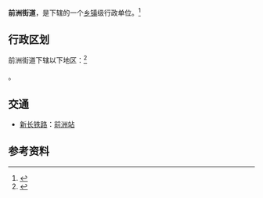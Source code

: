 {{中国乡级行政区
|景观照片文件名 = 201704 Qianzhou Industrial Park.jpg
|景观照片描述 = 前洲工业园区内道路
|汉语拼音 = 
|其他语言 = 
|其他语言名称 = 
|旧称 = 
|地名出处 = 
|位置图文件名 = 
|位置图描述 = 
|自定义图片= 
|建置时间 = 
|政府驻地 = 
|毗邻 = 
|总面积 = 
|总人口 = 
|总人口年份 = 
|户籍人口 = 
|户籍人口年份 = 
|常住人口 = 
|常住人口年份 = 
|人口密度 = 
|GDP = 
|GDP年份 = 
|邮政编码 = 
|电话区号 = 510
|官方网站 = 
|网站名称 = 
|32/02/06/004/000}}

'''前洲街道'''，是{{PRC admin/fullname|32/02/06/004/000|3}}下辖的一个[[乡镇|乡镇]]级行政单位。<ref>{{PRC admin/ref sgc|{{PRC admin/parent|32/02/06/004/000}}}}</ref>

== 行政区划 ==
前洲街道下辖以下地区：<ref>{{PRC admin/ref sgc|32/02/06/004/000}}</ref>

{{PRC admin/children|32/02/06/004/000}}。

== 交通 ==
* {{rint|cn|rail}}[[新长铁路|新长铁路]]：[[前洲站|前洲站]]

== 参考资料 ==
{{commonscat|Qianzhou, Wuxi}}
{{reflist}}

{{PRC admin/navcat|32/02/06/004/000}}